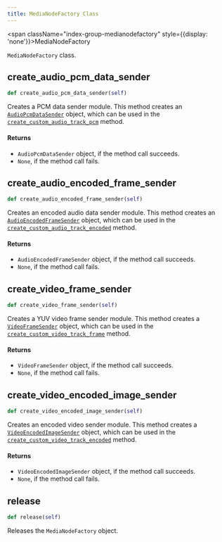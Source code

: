 ```yaml
---
title: MediaNodeFactory Class
---
```


<span className="index-group-medianodefactory" style={{display: 'none'}}>MediaNodeFactory</span>

<span className="index-desc-medianodefactory">`MediaNodeFactory` class.</span>



<h2 className="anchor index-group-item-medianodefactory index-api-createaudiopcmdatasender" id="createaudiopcmdatasender">create_audio_pcm_data_sender</h2>

```python
def create_audio_pcm_data_sender(self)
```

<span className="index-desc-createaudiopcmdatasender">Creates a PCM data sender module. This method creates an [`AudioPcmDataSender`](./audiopcmdatasender) object, which can be used in the [`create_custom_audio_track_pcm`](./agoraservice#createcustomaudiotrackpcm) method.</span>

#### Returns

- `AudioPcmDataSender` object, if the method call succeeds.
- `None`, if the method call fails.


<h2 className="anchor index-group-item-medianodefactory index-api-createaudioencodedframesender" id="createaudioencodedframesender">create_audio_encoded_frame_sender</h2>

```python
def create_audio_encoded_frame_sender(self)
```

<span className="index-desc-createaudioencodedframesender">Creates an encoded audio data sender module. This method creates an [`AudioEncodedFrameSender`](./audioencodedframesender) object, which can be used in the [`create_custom_audio_track_encoded`](./agoraservice#createcustomaudiotrackencoded) method.</span>

#### Returns

- `AudioEncodedFrameSender` object, if the method call succeeds.
- `None`, if the method call fails.



<h2 className="anchor index-group-item-medianodefactory index-api-createvideoframesender" id="createvideoframesender">create_video_frame_sender</h2>

```python
def create_video_frame_sender(self)
```

<span className="index-desc-createvideoframesender">Creates a YUV video frame sender module. This method creates a [`VideoFrameSender`](./videoframesender) object, which can be used in the [`create_custom_video_track_frame`](./agoraservice#createcustomvideotrackframe) method.</span>

#### Returns

- `VideoFrameSender` object, if the method call succeeds.
- `None`, if the method call fails.



<h2 className="anchor index-group-item-medianodefactory index-api-createvideoencodedimagesender" id="createvideoencodedimagesender">create_video_encoded_image_sender</h2>

```python
def create_video_encoded_image_sender(self)
```

<span className="index-desc-createvideoencodedimagesender">Creates an encoded video sender module. This method creates a [`VideoEncodedImageSender`](./videoencodedimagesender) object, which can be used in the [`create_custom_video_track_encoded`](./agoraservice#createcustomvideotrackencoded) method.</span>

#### Returns

- `VideoEncodedImageSender` object, if the method call succeeds.
- `None`, if the method call fails.



<h2 className="anchor index-group-item-medianodefactory index-api-release" id="release">release</h2>

```python
def release(self)
```

<span className="index-desc-release">Releases the `MediaNodeFactory` object.</span>